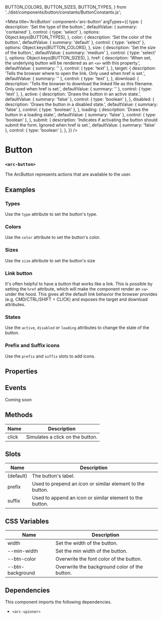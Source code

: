 
  BUTTON_COLORS,
  BUTTON_SIZES,
  BUTTON_TYPES,
} from '../dist/components/button/constants/ButtonConstants.js';

<Meta
title='ArcButton'
component='arc-button'
argTypes={{
    type: {
      description: 'Set the type of the button.',
      defaultValue: { summary: 'contained' },
      control: { type: 'select' },
      options: Object.keys(BUTTON_TYPES),
    },
    color: {
      description: 'Set the color of the button.',
      defaultValue: { summary: 'default' },
      control: { type: 'select' },
      options: Object.keys(BUTTON_COLORS),
    },
    size: {
      description: 'Set the size of the button.',
      defaultValue: { summary: 'medium' },
      control: { type: 'select' },
      options: Object.keys(BUTTON_SIZES),
    },
    href: {
      description:
        'When set, the underlying button will be rendered as an `<a>` with this property.',
      defaultValue: { summary: '' },
      control: { type: 'text' },
    },
    target: {
      description:
        'Tells the browser where to open the link. Only used when href is set.',
      defaultValue: { summary: '' },
      control: { type: 'text' },
    },
    download: {
      description:
        'Tells the browser to download the linked file as this filename. Only used when href is set.',
      defaultValue: { summary: '' },
      control: { type: 'text' },
    },
    active: {
      description: 'Draws the button in an active state.',
      defaultValue: { summary: 'false' },
      control: { type: 'boolean' },
    },
    disabled: {
      description: 'Draws the button in a disabled state.',
      defaultValue: { summary: 'false' },
      control: { type: 'boolean' },
    },
    loading: {
      description: 'Draws the button in a loading state.',
      defaultValue: { summary: 'false' },
      control: { type: 'boolean' },
    },
    submit: {
      description:
        'Indicates if activating the button should submit the form. Ignored when href is set.',
      defaultValue: { summary: 'false' },
      control: { type: 'boolean' },
    },
}} />

# Button
### `<arc-button>`

The ArcButton represents actions that are available to the user.

## Examples
### Types
Use the `type` attribute to set the button's type.
<Canvas>
  <Story name="Contained" story={stories.Contained} />
  <Story name="Tile" story={stories.Tile} />
  <Story name="Outlined" story={stories.Outlined} />
  <Story name="Pill" story={stories.Pill} />
  <Story name="Tab" story={stories.Tab} />
</Canvas>

### Colors
Use the `color` attribute to set the button's color.
<Canvas>
  <Story name="Default" story={stories.Default} />
  <Story name="Primary" story={stories.Primary} />
  <Story name="Secondary" story={stories.Secondary} />
  <Story name="Error" story={stories.Error} />
  <Story name="Warning" story={stories.Warning} />
  <Story name="Info" story={stories.Info} />
  <Story name="Success" story={stories.Success} />
</Canvas>

### Sizes
Use the `size` attribute to set the button's size
<Canvas>
  <Story name="Small" story={stories.Small} />
  <Story name="Medium" story={stories.Medium} />
  <Story name="Large" story={stories.Large} />
</Canvas>

### Link button
It's often helpful to have a button that works like a link.
This is possible by setting the `href` attribute, which will make the component render an `<a>` under the hood.
This gives all the default link behavior the browser provides (e.g. CMD/CTRL/SHIFT + CLICK) and exposes the target and download attributes.

<Canvas>
  <Story name="Link" story={stories.Link} />
  <Story name="LinkNewWindow" story={stories.LinkNewWindow} />
  <Story name="LinkDownload" story={stories.LinkDownload} />
  <Story name="LinkDisabled" story={stories.LinkDisabled} />
</Canvas>

### States
Use the `active`, `disabled` or `loading` attributes to change the state of the button.

<Canvas>
  <Story name="Active" story={stories.Active} />
  <Story name="Disabled" story={stories.Disabled} />
  <Story name="Loading" story={stories.Loading} />
</Canvas>

### Prefix and Suffix icons
Use the `prefix` and `suffix` slots to add icons.

<Canvas>
  <Story name="Prefix" story={stories.Prefix} />
  <Story name="Suffix" story={stories.Suffix} />
</Canvas>

## Properties
<ArgsTable story="Contained" />

## Events
Coming soon

## Methods

| Name         | Description                                               |
|--------------|-----------------------------------------------------------|
| click        | Simulates a click on the button.                          |

## Slots

| Name         | Description                                               |
|--------------|-----------------------------------------------------------|
| (default)    | The button's label.                                       |
| prefix       | Used to prepend an icon or similar element to the button. |
| suffix       | Used to append an icon or similar element to the button.  |

## CSS Variables

| Name             | Description                                           |
|------------------|-------------------------------------------------------|
| width            | Set the width of the button.                          |
| --min-width      | Set the min width of the button.                      |
| --btn-color      | Overwrite the font color of the button.               |
| --btn-background | Overwrite the background color of the button.         |

## Dependencies

This component imports the following dependencies.
* `<arc-spinner>`
